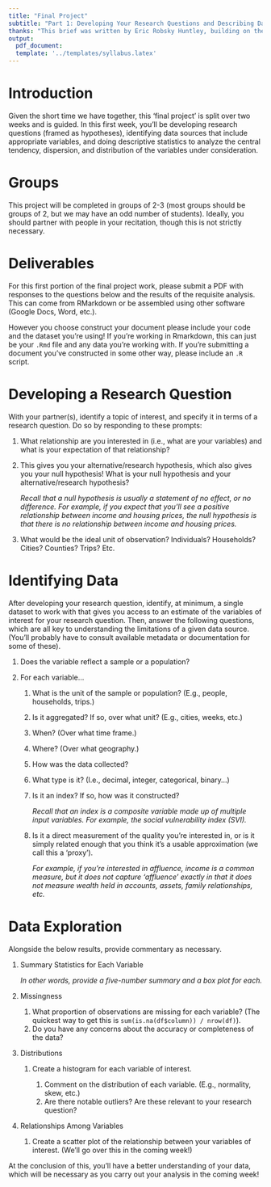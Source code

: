 ```yaml
---
title: "Final Project"
subtitle: "Part 1: Developing Your Research Questions and Describing Datasets"
thanks: "This brief was written by Eric Robsky Huntley, building on the work of Justin Steil."
output: 
  pdf_document: 
  template: '../templates/syllabus.latex'
---
```


# Introduction

Given the short time we have together, this ‘final project’ is split over two weeks and is guided. In this first week, you’ll be developing research questions (framed as hypotheses), identifying data sources that include appropriate variables, and doing descriptive statistics to analyze the central tendency, dispersion, and distribution of the variables under consideration.

# Groups

This project will be completed in groups of 2-3 (most groups should be groups of 2, but we may have an odd number of students). Ideally, you should partner with people in your recitation, though this is not strictly necessary.

# Deliverables

For this first portion of the final project work, please submit a PDF with responses to the questions below and the results of the requisite analysis. This can come from RMarkdown or be assembled using other software (Google Docs, Word, etc.). 

However you choose construct your document please include your code and the dataset you’re using! If you’re working in Rmarkdown, this can just be your `.Rmd` file and any data you’re working with. If you’re submitting a document you’ve constructed in some other way, please include an `.R` script.

# Developing a Research Question

With your partner(s), identify a topic of interest, and specify it in terms of a research question. Do so by responding to these prompts:

1. What relationship are you interested in (i.e., what are your variables) and what is your expectation of that relationship? 
2. This gives you your alternative/research hypothesis, which also gives you your null hypothesis! What is your null hypothesis and your alternative/research hypothesis?

    _Recall that a null hypothesis is usually a statement of no effect, or no difference. For example, if you expect that you’ll see a positive relationship between income and housing prices, the null hypothesis is that there is no relationship between income and housing prices._
    
3. What would be the ideal unit of observation?	Individuals? Households? Cities? Counties? Trips? Etc.

# Identifying Data

After developing your research question, identify, at minimum, a single dataset to work with that gives you access to an estimate of the variables of interest for your research question. Then, answer the following questions, which are all key to understanding the limitations of a given data source. (You'll probably have to consult available metadata or documentation for some of these).

1. Does the variable reflect a sample or a population?
2. For each variable...

    1. What is the unit of the sample or population? (E.g., people, households, trips.)
    2. Is it aggregated? If so, over what unit? (E.g., cities, weeks, etc.)
    3. When? (Over what time frame.)
    4. Where? (Over what geography.)
    5. How was the data collected?
    6. What type is it? (I.e., decimal, integer, categorical, binary...)
    7. Is it an index? If so, how was it constructed?
    
        _Recall that an index is a composite variable made up of multiple input variables. For example, the social vulnerability index (SVI)._
    
    8. Is it a direct measurement of the quality you're interested in, or is it simply related enough that you think it's a usable approximation (we call this a 'proxy').

        _For example, if you’re interested in affluence, income is a common measure, but it does not capture ‘affluence’ exactly in that it does not measure wealth held in accounts, assets, family relationships, etc._
    
# Data Exploration

Alongside the below results, provide commentary as necessary.

1. Summary Statistics for Each Variable

    _In other words, provide a five-number summary and a box plot for each._
    
2. Missingness

    1. What proportion of observations are missing for each variable? (The quickest way to get this is `sum(is.na(df$column)) / nrow(df)`).
    2. Do you have any concerns about the accuracy or completeness of the data?
    
3. Distributions

    1. Create a histogram for each variable of interest.
    
        1. Comment on the distribution of each variable. (E.g., normality, skew, etc.)
        2. Are there notable outliers? Are these relevant to your research question?
        
4. Relationships Among Variables

    1. Create a scatter plot of the relationship between your variables of interest. (We'll go over this in the coming week!)
    
At the conclusion of this, you’ll have a better understanding of your data, which will be necessary as you carry out your analysis in the coming week!